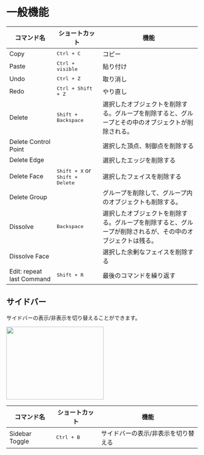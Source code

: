 
# 一般機能

| コマンド名                | ショートカット                                    | 機能                                                                                                       |
| ------------------------- | ------------------------------------------------- | ---------------------------------------------------------------------------------------------------------- |
| Copy                      | <kbd>Ctrl + C</kbd>                               | コピー                                                                                                     |
| Paste                     | <kbd>Ctrl + visible</kbd>                         | 貼り付け                                                                                                   |
| Undo                      | <kbd>Ctrl + Z</kbd>                               | 取り消し                                                                                                   |
| Redo                      | <kbd>Ctrl + Shift + Z</kbd>                       | やり直し                                                                                                   |
| Delete                    | <kbd>Shift + Backspace</kbd>                      | 選択したオブジェクトを削除する。グループを削除すると、グループとその中のオブジェクトが削除される。         |
| Delete Control Point      |                                                   | 選択した頂点、制御点を削除する                                                                             |
| Delete Edge               |                                                   | 選択したエッジを削除する                                                                                   |
| Delete Face               | <kbd>Shift + X</kbd> or <kbd>Shift + Delete</kbd> | 選択したフェイスを削除する                                                                                 |
| Delete Group              |                                                   | グループを削除して、グループ内のオブジェクトも削除する。                                                   |
| Dissolve                  | <kbd>Backspace</kbd>                              | 選択したオブジェクトを削除する。グループを削除すると、グループが削除されるが、その中のオブジェクトは残る。 |
| Dissolve Face             |                                                   | 選択した余剰なフェイスを削除する                                                                           |
| Edit: repeat last Command | <kbd>Shift + R</kbd>                              | 最後のコマンドを繰り返す                                                                                   |

## サイドバー

サイドバーの表示/非表示を切り替えることができます。

<Image src="/img/sidebar.png" width="256" height="192"/>

| コマンド名     | ショートカット      | 機能                                |
| -------------- | ------------------- | ----------------------------------- |
| Sidebar Toggle | <kbd>Ctrl + B</kbd> | サイドバーの表示/非表示を切り替える |




